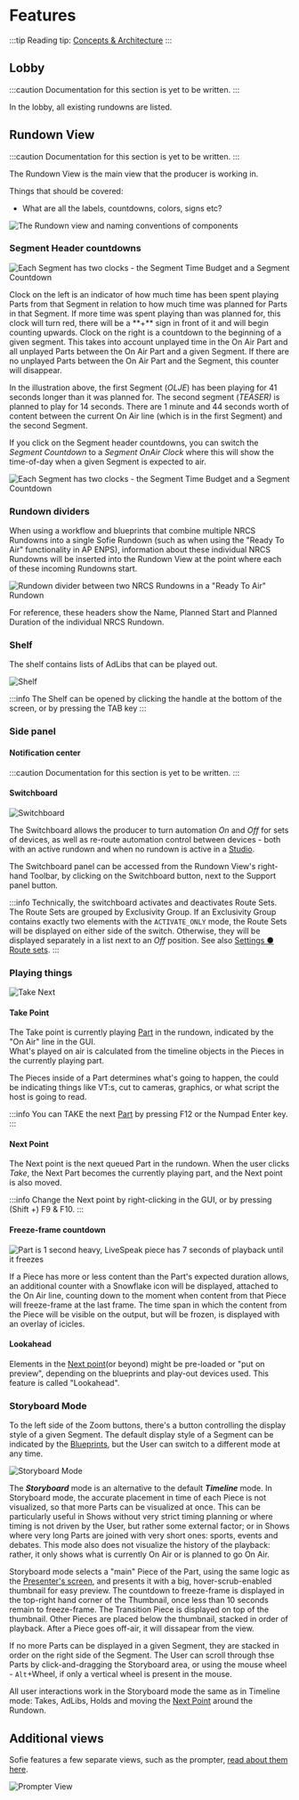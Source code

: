 
# Features

:::tip
Reading tip: [Concepts & Architecture](features-and-configuration/concepts-and-architecture.md)
:::

## Lobby

:::caution
Documentation for this section is yet to be written.
:::

In the lobby, all existing rundowns are listed.

## Rundown View

:::caution
Documentation for this section is yet to be written.
:::

The Rundown View is the main view that the producer is working in.

Things that should be covered:

- What are all the labels, countdowns, colors, signs etc?

![The Rundown view and naming conventions of components](/img/docs/main/sofie-naming-conventions.png)

### Segment Header countdowns

![Each Segment has two clocks - the Segment Time Budget and a Segment Countdown](/img/docs/main/segment-budget-and-countdown.png)

<Tabs>
<TabItem value="segment-time-budget" label="Left: Segment Time Budget" default>
Clock on the left is an indicator of how much time has been spent playing Parts from that Segment in relation to how much time was planned for Parts in that Segment. If more time was spent playing than was planned for, this clock will turn red, there will be a **+** sign in front of it and will begin counting upwards.
</TabItem>

<TabItem value="segment-countdown" label="Right: Segment Countdown">
Clock on the right is a countdown to the beginning of a given segment. This takes into account unplayed time in the On Air Part and all unplayed Parts between the On Air Part and a given Segment. If there are no unplayed Parts between the On Air Part and the Segment, this counter will disappear.
</TabItem>
</Tabs>

In the illustration above, the first Segment \(_OLJE_\) has been playing for 41 seconds longer than it was planned for. The second segment \(_TEASER\)_ is planned to play for 14 seconds. There are 1 minute and 44 seconds worth of content between the current On Air line \(which is in the first Segment\) and the second Segment.

If you click on the Segment header countdowns, you can switch the _Segment Countdown_ to a _Segment OnAir Clock_ where this will show the time-of-day when a given Segment is expected to air.

![Each Segment has two clocks - the Segment Time Budget and a Segment Countdown](/img/docs/main/features-and-configuration/segment-header-2.png)

### Rundown dividers

When using a workflow and blueprints that combine multiple NRCS Rundowns into a single Sofie Rundown \(such as when using the "Ready To Air" functionality in AP ENPS\), information about these individual NRCS Rundowns will be inserted into the Rundown View at the point where each of these incoming Rundowns start.

![Rundown divider between two NRCS Rundowns in a "Ready To Air" Rundown](/img/docs/main/rundown-divider.png)

For reference, these headers show the Name, Planned Start and Planned Duration of the individual NRCS Rundown.

### Shelf

The shelf contains lists of AdLibs that can be played out.

![Shelf](/img/docs/main/shelf.png)

:::info
The Shelf can be opened by clicking the handle at the bottom of the screen, or by pressing the TAB key
:::

### Side panel

#### Notification center

:::caution
Documentation for this section is yet to be written.
:::

#### Switchboard

![Switchboard](/img/docs/main/switchboard.png)

The Switchboard allows the producer to turn automation _On_ and _Off_ for sets of devices, as well as re-route automation control between devices - both with an active rundown and when no rundown is active in a [Studio](features-and-configuration/concepts-and-architecture.md#system-organization-studio-and-show-style).

The Switchboard panel can be accessed from the Rundown View's right-hand Toolbar, by clicking on the Switchboard button, next to the Support panel button.

:::info
Technically, the switchboard activates and deactivates Route Sets. The Route Sets are grouped by Exclusivity Group. If an Exclusivity Group contains exactly two elements with the `ACTIVATE_ONLY` mode, the Route Sets will be displayed on either side of the switch. Otherwise, they will be displayed separately in a list next to an _Off_ position. See also [Settings ● Route sets](features-and-configuration/settings-view.md#route-sets).
:::

### Playing things

![Take Next](/img/docs/main/take-next.png)

#### Take Point

The Take point is currently playing [Part](dictionary#part) in the rundown, indicated by the "On Air" line in the GUI.  
What's played on air is calculated from the timeline objects in the Pieces in the currently playing part.

The Pieces inside of a Part determines what's going to happen, the could be indicating things like VT:s, cut to cameras, graphics, or what script the host is going to read.

:::info
You can TAKE the next [Part](dictionary#part) by pressing F12 or the Numpad Enter key.
:::

#### Next Point

The Next point is the next queued Part in the rundown. When the user clicks _Take_, the Next Part becomes the currently playing part, and the Next point is also moved.

:::info
Change the Next point by right-clicking in the GUI, or by pressing \(Shift +\) F9 & F10.
:::

#### Freeze-frame countdown

![Part is 1 second heavy, LiveSpeak piece has 7 seconds of playback until it freezes](/img/docs/main/freeze-frame-countdown.png)

If a Piece has more or less content than the Part's expected duration allows, an additional counter with a Snowflake icon will be displayed, attached to the On Air line, counting down to the moment when content from that Piece will freeze-frame at the last frame. The time span in which the content from the Piece will be visible on the output, but will be frozen, is displayed with an overlay of icicles.

#### Lookahead

Elements in the [Next point](dictionary#next-point)\(or beyond\) might be pre-loaded or "put on preview", depending on the blueprints and play-out devices used. This feature is called "Lookahead".

### Storyboard Mode

To the left side of the Zoom buttons, there's a button controlling the display style of a given Segment. The default display style of
a Segment can be indicated by the [Blueprints](features-and-configuration/concepts-and-architecture#blueprints), but the User can switch to
a different mode at any time.

![Storyboard Mode](/img/docs/main/storyboard.png)

The **_Storyboard_** mode is an alternative to the default **_Timeline_** mode. In Storyboard mode, the accurate placement in time of each Piece is not visualized, so that more Parts can be visualized at once. This can be particularly useful in Shows without very strict timing planning or where timing is not driven by the User, but rather some external factor; or in Shows where very long Parts are joined with very short ones: sports, events and debates. This mode also does not visualize the history of the playback: rather, it only shows what is currently On Air or is planned to go On Air.

Storyboard mode selects a "main" Piece of the Part, using the same logic as the [Presenter's screen](features-and-configuration/sofie-pages#presenter-screen), and presents it with a big, hover-scrub-enabled thumbnail for easy preview. The countdown to freeze-frame is displayed in the top-right hand corner of the Thumbnail, once less than 10 seconds remain to freeze-frame. The Transition Piece is displayed on top of the thumbnail. Other Pieces are placed below the thumbnail, stacked in order of playback. After a Piece goes off-air, it will dissapear from the view.

If no more Parts can be displayed in a given Segment, they are stacked in order on the right side of the Segment. The User can scroll through thse Parts by click-and-dragging the Storyboard area, or using the mouse wheel - `Alt`+Wheel, if only a vertical wheel is present in the mouse.

All user interactions work in the Storyboard mode the same as in Timeline mode: Takes, AdLibs, Holds and moving the [Next Point](#next-point) around the Rundown.

## Additional views

Sofie features a few separate views, such as the prompter, [read about them here](features-and-configuration/sofie-pages.md).

![Prompter View](/img/docs/main/prompter-view.png)
